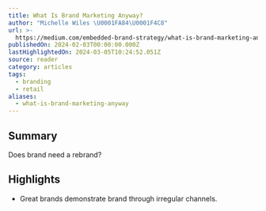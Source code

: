 ```yaml
---
title: What Is Brand Marketing Anyway?
author: "Michelle Wiles \U0001FA84\U0001F4C8"
url: >-
  https://medium.com/embedded-brand-strategy/what-is-brand-marketing-anyway-546bc6e04d67
publishedOn: 2024-02-03T00:00:00.000Z
lastHighlightedOn: 2024-03-05T10:24:52.051Z
source: reader
category: articles
tags:
  - branding
  - retail
aliases:
  - what-is-brand-marketing-anyway
---
```

## Summary

Does brand need a rebrand?

## Highlights
- Great brands demonstrate brand through irregular channels.
